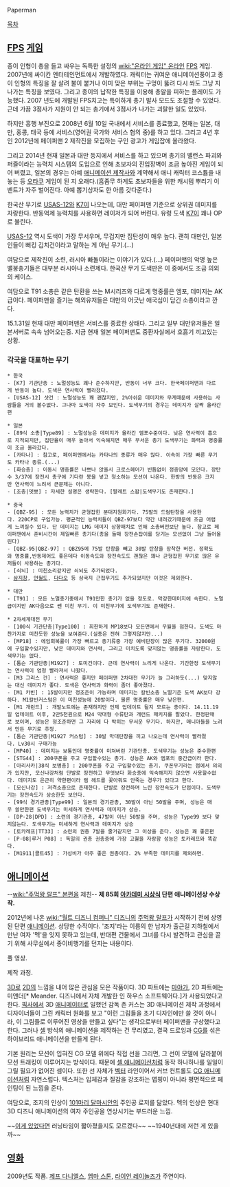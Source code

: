 Paperman

[[목차]]

== [[FPS]] [[게임]] ==
종이 인형이 총을 들고 싸우는 독특한 설정의 [[wiki:"온라인 게임" 온라인]] [[FPS]] 게임. 2007년에 싸이칸 엔터테인먼트에서 개발하였다. 캐릭터는 귀여운 애니메이션풍이고 종이 인형의 특징을 잘 살려 불이 붙거나 이미 맞은 부위는 구멍이 뚫려 다시 쏴도 그냥 지나가는 특징을 보였다. 그리고 종이의 납작한 특징을 이용해 총알을 피하는 플레이도 가능했다. 2007 년도에 개발된 FPS치고는 특이하게 총기 발사 모드도 조절할 수 있었다. 근데 가끔 3점사가 지원이 안 되는 총기에서 3점사가 나가는 괴랄한 일도 있었다.

하지만 흥행 부진으로 2008년 6월 10일 국내에서 서비스를 종료했고, 현재는 일본, 대만, 홍콩, 태국 등에 서비스(영어권 국가와 서비스 협의 중)를 하고 있다. 그리고 4년 후인 2012년에 페이퍼맨 2 제작진을 모집하는 구인 광고가 게임잡에 올라왔다.

그리고 2014년 현재 일본과 대만 등지에서 서비스를 하고 있으며 총기의 밸런스 파괴와 퍼즐이라는 능력치 시스템의 도입으로 인해 초보자의 진입장벽이 조금 높아진 게임이 되어 버렸고, 일본의 경우는 아예 [[애니메이션 제작사]]와 계약해서 애니 캐릭터 코스튬을 내놓는 등 [[오타쿠]] 게임이 된 지 오래다.(흠좀무 하게도 초보자들을 위한 캐시템 뿌리기 이벤트가 자주 벌어진다. 아예 뽑기상자도 한 아름 갖다준다.)

한국산 무기로 [[USAS-12]]와 [[K7]]이 나오는데, 대만 페이퍼맨 기준으로 상위권 데미지를 자랑한다. 반동억제 능력치를 사용하면 레이저가 되어 버린다. 유령 도색 [[K7]]이 꽤나 OP로 불린다.

[[USAS-12]] 역시 도색이 가장 무서우며, 무겁지만 집탄성이 매우 높다. 괜히 대만인, 일본인들이 뻐킹 김치건이라고 말하는 게 아닌 무기.(...)

여담으로 제작진이 소련, 러시아 빠돌이라는 이야기가 있다.(...) 페이퍼맨의 악명 높은 밸붕총기들은 대부분 러시아나 소련제다. 한국산 무기 도색판은 이 중에서도 조금 의외의 케이스.

여담으로 T91 소총은 같은 탄환을 쓰는 M시리즈와 다르게 명중률은 엠포, 데미지는 AK급이다. 페이퍼맨을 즐기는 해외유저들은 대만의 어긋난 애국심이 담긴 소총이라고 깐다.

15.1.31일 현재 대만 페이퍼맨은 서비스를 종료한 상태다. 그리고 일부 대만유저들은 일본서버로 속속 넘어오는중.
지금 현재 일본 페이퍼맨도 중환자실에서 호흡기 끼고있는 상황.

=== 각국을 대표하는 무기 ===
 * 한국
 - [K7] 기관단총 : 노멀성능도 꽤나 준수하지만, 반동이 너무 크다. 한국페이퍼맨과 다르게 반동이 높다. 도색은 연사력이 빨라졌다.
 - [USAS-12] 샷건 : 노멀성능도 꽤 괜찮지만, 2%아쉬운 데미지와 무게때문에 사용하는 사람들을 거의 볼수없다. 그나마 도색이 자주 보인다. 도색무기의 경우는 데미지가 살짝 올라간편

 * 일본
 - [89식 소총|Type89] : 노멀성능은 데미지가 올라간 엠포수준이다. 낮은 연사력이 흠으로 지적되지만, 집탄율이 매우 높아서 익숙해지면 매우 무서운 총기 도색무기는 화력과 명중률이 조금 올라갔다. 
 - [카타나] : 참고로, 페이퍼맨에서는 카타나의 종류가 매우 많다. 이속이 가장 빠른 무기도 카타나 종류.(...)
 - [화승총] : 이동시 명중률은 나쁘나 앉을시 크로스헤어가 빈틈없이 정중앙에 모인다. 장탄수 3/37에 장전시 총구에 기다란 봉을 넣고 청소하는 모션이 나온다. 한방의 반동은 크지만 연사력이 느려서 큰문제는 아니다.
 - [조총|뎃뽀] : 자세한 설명은 생략한다. [팔레트 스왑|도색무기도 존재한다.]

 * 중국
 - [QBZ-95] : 모든 능력치가 균형잡힌 분대지원화기다. 75발의 드럼탄창을 사용한다. 220CP로 구입가능. 평균적인 능력치들이 QBZ-97보다 약간 내려갔기때문에 조금 어렵게 느껴질수 있다. 단 데미지는 LMG 데미지 상향패치로 인해 소총버전보단 높다. 참고로 페이퍼맨에서 준비시간이 제일빠른 총기다(총을 들때 장전손잡이를 당기는 모션없이 그냥 들어올린다)
 - [QBZ-95|QBZ-97] : QBZ95에 75발 탄창을 빼고 30발 탄창을 장착한 버전. 정확도와 명중률,반동제어도 좋은데다 이동속도와 장전속도도 괜찮은 꽤나 균형잡힌 무기로 많은 유저들이 사용하는 총기다.
 - [쇠뇌] : 미친소리같지만 쇠뇌도 추가되었다.
 - [[삼지창]], [[언월도]], [[다다오]] 등 삼국지 근접무기도 추가되었지만 이것은 제외한다.

 * 대만
 - [T91] : 모든 노멀총기중에서 T91만한 총기가 없을 정도로. 막강한데미지에 속한다. 노멀급이지만 AK다음으로 쌘 미친 무기. 이 미친무기에 도색무기도 존재한다.

 * 2차세계대전 무기
 - [100식 기관단총|Type100] : 희한하게 MP18보다 모든면에서 우월을 점한다. 도색도 마찬가지로 미친듯한 성능을 보여준다.(실총은 전혀 그렇지않지만...)
 - [MP18] : 에임회복률이 가장 빠르고 총기류중 가장 예비탄창이 많은 무기다. 32000원에 구입할수있지만, 낮은 데미지와 연사력, 그리고 미치도록 맞지않는 명중률을 자랑한다. 도색무기는 없다.
 - [톰슨 기관단총|M1927] : 토미건이다. 근데 연사력이 느리게 나온다. 기간한정 도색무기는 연사력이 엄청 빨라져서 나왔다.
 - [M3 그리스 건] : 연사력은 좋지만 페이퍼맨 2차대전 무기가 늘 그러하듯(...) 맞지않는 대신 데미지가 좋다. 도색은 연사력과 화력이 좀더 좋아졌다.
 - [M1 카빈] : 15발이지만 정조준이 가능하며 데미지는 칼빈소총 노멀기준 도색 AK보다 강하다. M1칼빈커스텀은 이 미친성능에 20발이다. 물론 명중률은 매우 낮은편.
 - [M1 개런드] : 개발노트에는 존재하지만 언제 업데이트 될지 모르는 총이다. 14.11.19일 업데이트 이후, 2만5천원으로 M24 막대형 수류탄과 개런드 패키지를 팔았다. 한정판매로 보이며, 성능은 정조준하면 그 자리에 다 박히는 무서운 무기다. 하지만, 매니아들을 노려서 만든 무기로 추정.
 - [톰슨 기관단총|M1927 커스텀] : 30발 막대탄창을 끼고 나오는데 연사력이 빨라졌다. Lv30시 구매가능
 - [MP40] : 데미지는 보통인데 명중률이 미쳐버린 기관단총. 도색무기는 성능은 준수한편 
 - [STG44] : 200쿠폰을 주고 구입할수있는 총기. 성능은 AK와 엠포의 중간급이라 한다.
 - [아리사카|38식 보병총] : 200쿠폰을 주고 구입할수있는 총기. 쿠폰무기라는 점에서 의의가 있지만, 모신나강처럼 단발로 장전하고 무엇보다 화승총에 익숙해지지 않으면 사용할수없다. 데미지도 은근히 약한편이라 렘 헤드를 꽃아줘도 안죽는 경우가 있다고 한다.
 - [모신나강] : 저격소총으로 존재한다. 단발로 장전하며 느린 장전속도가 단점이다. 도색무기는 장전속도가 상승한듯 보인다.
 - [99식 경기관총|Type99] : 일본의 경기관총, 30발이 아닌 50발을 주며, 성능은 매우 쓸만한편 도색무기는 미세하게 연사력과 데미지가 상승.
 - [DP-28|DPD] : 소련의 경기관총, 47발이 아닌 50발을 주며, 성능은 Type99 보다 맞지않는다. 도색무기는 미세하게 연사력과 데미지가 상승
 - [토카레프|TT33] : 소련의 권총 7발을 줄거같지만 그 이상을 준다. 성능은 꽤 좋은편
 - [P-08|루거 P08] : 독일의 권총 권총중에 가장 고퀄을 자랑함 성능은 토카레프와 똑같다.
 - [M1911|콜트45] : 가성비가 아주 좋은 권총이다. 2% 부족한 데미지를 제외하면.

== [[애니메이션]] ==
--[[wiki:"주먹왕 랄프" 본편]]을 제친-- '''제 85회 [[아카데미 시상식]] 단편 애니메이션상 수상작.'''

2012년에 나온 [[wiki:"월트 디즈니 컴퍼니" 디즈니]]의 [[주먹왕 랄프]]가 시작하기 전에 상영된 단편 [[애니메이션]]. 상당한 수작이다. '조지'라는 이름의 한 남자가 출근길 지하철에서 만난 여자 '멕'을 잊지 못하고 있는데, 반대편 건물에서 그녀를 다시 발견하고 관심을 끌기 위해 사무실에서 종이비행기를 던지는 내용이다.

{{{#!html
<iframe width="640" height="390" src="http://serviceapi.nmv.naver.com/flash/convertIframeTag.nhn?vid=045789FD743EEB5251D1B915120ECAA4C9CF&outKey=V12889e30530026f2e1fc094d0787416655bfbb27f13bd51b0718094d0787416655bf" frameborder="no" scrolling="no"></iframe>
}}}
풀 영상.

{{{#!html
<iframe width="640" height="390" src="//www.youtube.com/embed/TZJLtujW6FY?feature=player_detailpage" frameborder="0" allowfullscreen></iframe>
}}}
제작 과정.

[[3D]]로 [[2D]]의 느낌을 내어 많은 관심을 모은 작품이다. 3D 파트에는 [[Maya(3D 그래픽 툴)|마야]]가, 2D 파트에는 미앤더[* Meander. 디즈니에서 자체 개발한 인 하우스 소프트웨어다.]가 사용되었다고 한다. [[픽사]]에서 3D [[애니메이터]]로 일했던 감독 존 커스는 3D 애니메이션 제작 과정에서 디자이너들이 그린 캐릭터 원화를 보고 "이런 그림들을 초기 디자인에만 쓸 것이 아니라, 이 그림들로 이루어진 영상을 만들고 싶다"는 생각으로부터 페이퍼맨을 구상했다고 한다. 그러나 [[셀]] 방식의 애니메이션을 제작하는 건 무리였고, 결국 드로잉과 [[CG]]를 섞은 하이브리드 애니메이션을 만들게 된다.

기본 원리는 모션이 입혀진 CG 모델 위에다 직접 선을 그리면, 그 선이 모델에 달라붙어 모션 트래킹이 이루어지는 방식이다. 때문에 [[셀 애니메이션]]처럼 동작 하나하나를 일일이 그릴 필요가 없어진 셈이다. 또한 선 자체가 [[벡터]] 라인이어서 커브 컨트롤도 [[CG 애니메이션]]처럼 자연스럽다. 텍스처는 입체감과 질감을 강조하는 맵핑이 아니라 평면적으로 페인팅이 된 느낌을 준다.

여담으로, 조지의 인상이 [[101마리 달마시안]]의 주인공 로저를 닮았다. 멕의 인상은 현대 3D 디즈니 애니메이션의 여자 주인공을 연상시키는 부드러운 느낌.

~~[https://www.vat19.com/item/powerup-electric-power-module-paper-airplanes 이게 있었다면] 러닝타임이 짧아졌을지도 모르겠다~~ ~~1940년대에 저런 게 있을까~~

== [[영화]] ==
2009년도 작품. [[제프 다니엘스]], [[엠마 스톤]], [[라이언 레이놀즈]]가 주연이다.
